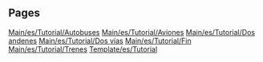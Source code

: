 
== Pages ==
[[Main/es/Tutorial/Autobuses]]
[[Main/es/Tutorial/Aviones]]
[[Main/es/Tutorial/Dos andenes]]
[[Main/es/Tutorial/Dos vías]]
[[Main/es/Tutorial/Fin]]
[[Main/es/Tutorial/Trenes]]
[[Template/es/Tutorial]]

